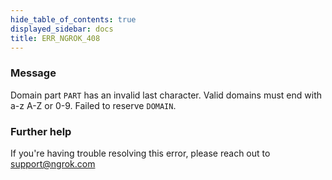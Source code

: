```yaml
---
hide_table_of_contents: true
displayed_sidebar: docs
title: ERR_NGROK_408
---
```


### Message

Domain part `PART` has an invalid last character. Valid domains must end with a-z A-Z or 0-9. Failed to reserve `DOMAIN`.

<ErrorDetails />

### Further help

If you're having trouble resolving this error, please reach out to [support@ngrok.com](mailto:support@ngrok.com?subject=Help%20with%20ERR_NGROK_408)
